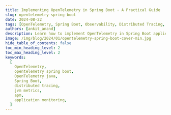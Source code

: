 ```yaml
---
title: Implementing OpenTelemetry in Spring Boot - A Practical Guide
slug: opentelemetry-spring-boot
date: 2024-08-22
tags: [OpenTelemetry, Spring Boot, Observability, Distributed Tracing, Monitoring, Java]
authors: [ankit_anand]
description: Learn how to implement OpenTelemetry in Spring Boot applications. This guide covers setup, tracing, metrics, and advanced techniques for effective observability.
image: /img/blog/2024/01/opentelemetry-spring-boot-cover-min.jpg
hide_table_of_contents: false
toc_min_heading_level: 2
toc_max_heading_level: 2
keywords:
  [
    OpenTelemetry,
    opentelemetry spring boot,
    OpenTelemetry java,
    Spring Boot,
    distributed tracing,
    jvm metrics,
    apm,
    application monitoring,
  ]
---
```


<head>
  <script
    type="application/ld+json"
    dangerouslySetInnerHTML={{
      __html: JSON.stringify({
        '@context': '[https://schema.org](https://schema.org/)',
        '@type': 'TechArticle',
        headline: 'Implementing OpenTelemetry in Spring Boot - A Practical Guide',
        alternativeHeadline:
          'Learn how to integrate OpenTelemetry with Spring Boot for comprehensive application monitoring',
        author: {
          '@type': 'Person',
          name: 'Ankit Anand',
        },
        publisher: {
          '@type': 'Organization',
          name: 'SigNoz',
          logo: {
            '@type': 'ImageObject',
            url: 'https://signoz.io/img/SigNozLogo-orange.svg',
          },
        },
        datePublished: '2024-01-24T00:00:00Z',
        dateModified: '2024-08-22T00:00:00Z',
        mainEntityOfPage: {
          '@type': 'WebPage',
          '@id': 'https://signoz.io/blog/opentelemetry-spring-boot/',
        },
        description:
          'Learn how to implement OpenTelemetry in Spring Boot applications. This guide covers setup, tracing, metrics, and advanced techniques for effective observability.',
        keywords:
          'OpenTelemetry, opentelemetry spring boot, OpenTelemetry java, Spring Boot, distributed tracing, jvm metrics, apm, application monitoring',
        articleSection: 'Technology',
        inLanguage: 'en',
        isPartOf: {
          '@type': 'Blog',
          name: 'SigNoz Blog',
          url: 'https://signoz.io/blog/',
        },
        about: [
          {
            '@type': 'Thing',
            name: 'OpenTelemetry',
            description: 'An open-source observability framework for cloud-native software',
          },
          {
            '@type': 'Thing',
            name: 'Spring Boot',
            description: 'An open-source Java-based framework used to create microservices',
          },
          {
            '@type': 'Thing',
            name: 'Application Performance Monitoring',
            description:
              'The practice of monitoring software applications to ensure they perform as expected',
          },
        ],
        mentions: [
          {
            '@type': 'SoftwareApplication',
            name: 'OpenTelemetry',
            applicationCategory: 'Observability Framework',
          },
          {
            '@type': 'SoftwareApplication',
            name: 'Spring Boot',
            applicationCategory: 'Application Framework',
          },
          {
            '@type': 'SoftwareApplication',
            name: 'SigNoz',
            applicationCategory: 'Observability Platform',
          },
        ],
        mainEntity: {
          '@type': 'HowTo',
          name: 'How to Implement OpenTelemetry in Spring Boot',
          step: [
            {
              '@type': 'HowToStep',
              name: 'Set up SigNoz',
              text: 'Create a SigNoz Cloud account and set up the backend for receiving telemetry data.',
            },
            {
              '@type': 'HowToStep',
              name: 'Set up Sample Spring Boot Application',
              text: 'Clone and run the Spring PetClinic sample application.',
            },
            {
              '@type': 'HowToStep',
              name: 'Download OpenTelemetry Java Agent JAR',
              text: 'Download the latest OpenTelemetry Java agent JAR file.',
            },
            {
              '@type': 'HowToStep',
              name: 'Run the Application with Java Agent',
              text: 'Run the Spring Boot application with the OpenTelemetry Java agent and necessary environment variables.',
            },
            {
              '@type': 'HowToStep',
              name: 'Monitor Application with SigNoz',
              text: "Access the SigNoz dashboard to monitor your Spring Boot application's performance.",
            },
          ],
        },
      }),
    }}
  />
</head>

OpenTelemetry can auto-instrument your Java Spring Boot application to capture telemetry data from a number of popular libraries and frameworks that your application might be using. It can be used to collect logs, metrics, and traces from your Spring Boot application. In this tutorial, we will integrate OpenTelemetry with a Spring Boot application for traces and logs.

Before the demo begins, let's have a brief overview of OpenTelemetry.

## What is OpenTelemetry?

<a href="https://opentelemetry.io/" rel="noopener noreferrer nofollow" target="_blank">OpenTelemetry</a> is a set of API, SDKs, libraries, and integrations aiming to standardize the generation,
collection, and management of telemetry data(logs, metrics, and traces). OpenTelemetry is a Cloud
Native Computing Foundation project created after the merger of OpenCensus(from Google) and
OpenTracing(From Uber).

It consists of three core components:

1. Traces: Detailed records of request flows through your system
2. Metrics: Quantitative measurements of your application's performance
3. Logs: Timestamped records of discrete events

The data you collect with OpenTelemetry is vendor-agnostic and can be exported in many formats. Telemetry data has become critical to observe the state of distributed systems. With microservices and polyglot architectures, there was a need to have a global standard. OpenTelemetry aims to fill that space and is doing a great job at it thus far.

There are two important components in OpenTelemetry that comes in handy to collect telemetry data:

- **Client Libraries**<br></br>
  For Java applications, OpenTelemetry provides a JAR agent that can be attached to any Java 8+ application. It can detect a number of popular libraries and frameworks and instrument applications right out of the box for generating telemetry data.
- **OpenTelemetry Collector**<br></br>
  It is a stand-alone service provided by OpenTelemetry. It can be used as a telemetry-processing system with a lot of flexible configurations to collect and manage telemetry data.

Typically, here's how an application architecture instrumented with OpenTelemetry looks like.

<figure data-zoomable align="center">
  <img src="/img/blog/2022/09/opentelemetry_architecture.webp" alt="OpenTelemetry Architecture" />
  <figcaption>
    <i>
      Architecture - How OpenTelemetry fits in an application architecture. OTel collector refers to
      OpenTelemetry Collector
    </i>
  </figcaption>
</figure>

OpenTelemetry provides client libraries and agents for most of the popular programming languages. There are two types of instrumentation:

- **Auto-instrumentation**<br></br>
  OpenTelmetry can collect data for many popular frameworks and libraries automatically. You don’t have to make any code changes.
- **Manual instrumentation**<br></br>
  If you want more application-specific data, OpenTelemetry SDK provides you with the capabilities to capture that data using OpenTelemetry APIs and SDKs.

For a Java Spring Boot application, we can use the OpenTelemetry Java Jar agent to instrument the application. The agent is capable of capturing telemetry data from various popular libraries and frameworks used in the application.

<figure data-zoomable align="center">
  <img
    src="/img/docs/opentelemetry_java_instrument.webp"
    alt="OpenTelemetry helps to generate and collect telemetry data from your application which is then sent to an observability backend like SigNoz"
  />
  <figcaption>
    <i>
      OpenTelemetry helps generate and collect telemetry data from Spring Boot applications which
      can then be sent to SigNoz for storage, visualization, and analysis.
    </i>
  </figcaption>
</figure>

OpenTelemetry does not provide storage and visualization layer for the collected data. The advantage of using OpenTelemetry is that it can export the collected data in many different formats. So you're free to choose your telemetry backend.

In this tutorial, we will use [SigNoz](https://signoz.io/docs/), an OpenTelemetry-native APM as the backend and visualization layer.

Steps to integrate OpenTelemetry with your Spring Boot application.

1. [Seting up SigNoz](https://www.notion.so/https-signoz-io-blog-opentelemetry-spring-boot-2f748b9b714a416abe3f7820b79b78a9?pvs=21)
2. [Setting up Sample Spring Boot Application](https://www.notion.so/https-signoz-io-blog-opentelemetry-spring-boot-2f748b9b714a416abe3f7820b79b78a9?pvs=21)
3. [Downloading OpenTelemetry Java Agent Jar](https://www.notion.so/https-signoz-io-blog-opentelemetry-spring-boot-2f748b9b714a416abe3f7820b79b78a9?pvs=21)
4. [Running the application with Java Agent Jar](https://www.notion.so/https-signoz-io-blog-opentelemetry-spring-boot-2f748b9b714a416abe3f7820b79b78a9?pvs=21)
5. [Monitoring application with SigNoz](https://www.notion.so/https-signoz-io-blog-opentelemetry-spring-boot-2f748b9b714a416abe3f7820b79b78a9?pvs=21)

### Why should you use OpenTelemetry with Spring Boot?

Here are the key benefits:

- **Standardization**: OpenTelemetry offers a vendor-neutral approach, allowing you to switch between different observability backends easily.
- **Comprehensive visibility**: It provides a holistic view of your application's performance across distributed systems.
- **Easy integration**: OpenTelemetry seamlessly integrates with Spring Boot, requiring minimal configuration.
- **Extensibility**: You can easily extend OpenTelemetry to capture custom metrics and traces specific to your business needs.

Compared to other observability solutions like Micrometer, OpenTelemetry offers broader language support and a more comprehensive approach to telemetry data collection. While Micrometer focuses primarily on metrics, OpenTelemetry provides a unified solution for traces, metrics, and logs.

## Prerequisites

- [SigNoz Cloud account](https://signoz.io/teams/)
- Java 8 or Higher (<a href = "https://www.java.com/en/" rel="noopener noreferrer nofollow" target="_blank" >Download here</a>)

## Step 1: Setting up SigNoz

You need a backend to which you can send the collected data for monitoring and visualization. [SigNoz](https://signoz.io/) is an OpenTelemetry-native APM that is well-suited for visualizing OpenTelemetry data.

<GetStartedSigNoz />

## Step 2: Setting up Sample Spring Boot application

For this tutorial, we will use the popular <a href = "https://github.com/SigNoz/spring-petclinic" rel="noopener noreferrer nofollow" target="_blank" >Spring PetClinic application</a> and integrate it with OpenTelemetry.

The Spring PetClinic application is a well-known sample application used to demonstrate the capabilities of the Spring Framework in Java. It is a web application that uses Spring MVC (Model-View-Controller) to handle web requests, manage controllers, and render views. You can read more about it [here](https://spring-petclinic.github.io/).

**Git clone the repository and go to the root folder:**

```bash
git clone <https://github.com/SigNoz/spring-petclinic.git>
cd spring-petclinic

```

**Run the application using the following commands:**

```
./mvnw package
java -jar target/*.jar

```

If your application runs successfully, you will be able to access the application UI here: http://localhost:8090/

<figure data-zoomable>
  <img
    src="/img/blog/2022/03/spring_boot_app.webp"
    alt="Spring PetClinic app accessed at port:8090"
  />
  <figcaption>
    <i>Sample Spring Boot application running in your local host.</i>
  </figcaption>
</figure>

Once you ensure that your application runs fine, stop it with `ctrl + c` on mac, as we will be launching the application with the Java agent downloaded from OpenTelemetry.

## Step 3: Downloading OpenTelemetry Java Agent JAR

Download the [latest Java agent JAR](https://github.com/open-telemetry/opentelemetry-java-instrumentation/releases/latest/download/opentelemetry-javaagent.jar). You will need the path of this file, so note it down somewhere. You can also use the terminal to get this file using the following command:

```
wget <https://github.com/open-telemetry/opentelemetry-java-instrumentation/releases/latest/download/opentelemetry-javaagent.jar>

```

OpenTelemetry Java agent JAR can be attached to any Java 8+ application. The agent JAR can detect a number of <a href = "https://github.com/open-telemetry/opentelemetry-java-instrumentation/blob/main/docs/supported-libraries.md" rel="noopener noreferrer nofollow" target="_blank" >popular libraries and frameworks</a> and instrument it right out of the box. You don't need to add any code for that.

The auto-instrumentation takes care of generating traces and logs from the application. SigNoz uses the trace data to report key application metrics like p99 latency, request rates, and error rates with out-of-box charts and visualization.

You will also be able to capture logs with it and send it to SigNoz.

## Step 4: Running the application with relevant environment variables

You need to run your Spring Boot application along with the instrumentation agent. You can do so by the following command:

```bash
OTEL_RESOURCE_ATTRIBUTES=service.name=<app_name> \\
OTEL_EXPORTER_OTLP_HEADERS="signoz-access-token=SIGNOZ_INGESTION_KEY" \\
OTEL_EXPORTER_OTLP_ENDPOINT=https://ingest.{region}.signoz.cloud:443 \\
java -javaagent:java-agent/opentelemetry-javaagent.jar -jar target/*.jar

```

You can get SigNoz ingestion key and region from your SigNoz cloud account in Settings --> Ingestion Settings.

<figure data-zoomable align="center">
  <img
    src="/img/blog/common/ingestion-key-details.webp"
    alt="Find ingestion settings in SigNoz dashboard"
  />
  <figcaption>
    <i>Find ingestion settings in SigNoz dashboard</i>
  </figcaption>
</figure>

Your final command might look like this:

```bash
OTEL_RESOURCE_ATTRIBUTES=service.name=spring-boot-app \\
OTEL_EXPORTER_OTLP_HEADERS="signoz-access-token=7XXXXX7-6XXxX-45ff-9XX1-3bXxXXf9cdc3" \\
OTEL_EXPORTER_OTLP_ENDPOINT=https://ingest.in.signoz.cloud:443 \\
java -javaagent:java-agent/opentelemetry-javaagent.jar -jar target/*.jar

```

<Admonition>
  You would need to use the environment variables from your SigNoz cloud account.
</Admonition>

## Step 5: Monitoring your Spring Boot Application in SigNoz

Check out the Spring Pet Clinic app at: http://localhost:8090/ and play around with it to generate some load. You can try refreshing the endpoint multiple times to generate load. Now you open the `Services` tab of SigNoz dashboard to see your Spring Boot Application being monitored.

When you sign up, you will get an onboarding flow for Java application. You can follow it to instrument your own Spring Boot application too.

Below you can find your Spring Boot application in the list of applications being monitored.

<figure data-zoomable>
  <img
    className="box-shadowed-image"
    src="/img/blog/2024/01/opentelemetry-spring-boot-apm.webp"
    alt="Spring Boot application monitoring with OpenTelemetry"
  />
  <figcaption>
    <i>
      Spring Boot application monitoring in SigNoz with p99 latency, error rate, and ops per second
    </i>
  </figcaption>
</figure>

## Application Metrics and Traces of the Spring Boot application

SigNoz makes it easy to visualize metrics and traces captured through OpenTelemetry instrumentation.

SigNoz comes with out of box RED metrics charts and visualization based on your trace data. You get following out-of-box charts for your Spring Boot application:

- Rate of requests
- Error rate of requests
- Duration taken by requests
- Apdex
- Top endpoints in your application

And you can monitor all of this without any code change, just by integrating your Spring Boot application with OpenTelemetry Java agent JAR.

<figure data-zoomable>
  <img
    className="box-shadowed-image"
    src="/img/blog/2024/01/opentelemetry-spring-boot-red-metrics.webp"
    alt="SigNoz dashboard showing application latency, requests per sec, error percentage and top endpoints"
  />
  <figcaption>
    <i>
      Measure things like application latency, requests per sec, error percentage, apdex and see
      your top endpoints with SigNoz.
    </i>
  </figcaption>
</figure>

You can also visualize your trace data with [flamegraphs and Gantt charts](https://signoz.io/blog/flamegraphs/) to see the flow of requests. This comes in very handy while debugging performance related issues.

<figure data-zoomable>
  <img
    className="box-shadowed-image"
    src="/img/blog/2024/01/opentelemetry-spring-boot-traces-flamegraphs.webp"
    alt="OpenTelemetry Spring Boot Monitoring with trace data visualized as flamegraphs"
  />
  <figcaption>
    <i>
      See how requests flow through your Spring Boot application with flamegraphs and Gantt charts
      in SigNoz dashboard
    </i>
  </figcaption>
</figure>

## Collecting Spring Boot application logs with OpenTelemetry Java agent JAR

The OpenTelemetry Java agent JAR also captures logs from Java applications. You can also configure popular Java logging libraries like <a href = "https://github.com/open-telemetry/opentelemetry-java-instrumentation/tree/main/instrumentation/log4j/log4j-context-data/log4j-context-data-2.17/library-autoconfigure" rel="noopener noreferrer nofollow" target="_blank" >Log4j2</a> and <a href = "https://github.com/open-telemetry/opentelemetry-java-instrumentation/blob/main/instrumentation/logback/logback-mdc-1.0/library/README.md" rel="noopener noreferrer nofollow" target="_blank" >logback</a> to work with OpenTelemetry Java agent JAR.

For getting logs, you need to add an environment variable `OTEL_LOGS_EXPORTER` to your run command. Your run command will look like below:

```bash
OTEL_LOGS_EXPORTER=otlp \\
OTEL_RESOURCE_ATTRIBUTES=service.name=spring-boot-app
OTEL_EXPORTER_OTLP_HEADERS=signoz-access-token="7XXXXX7-6XXxX-45ff-9XX1-3bXxXXf9cdc3" \\
OTEL_EXPORTER_OTLP_ENDPOINT=https://ingest.in.signoz.cloud:443 \\
java -javaagent:java-agent/opentelemetry-javaagent.jar -jar target/*.jar

```

You can go to the logs tab of SigNoz and apply filter for your `service.name` to see logs from your Spring Boot application.

<figure data-zoomable align="center">
  <img
    className="box-shadowed-image"
    src="/img/blog/2024/01/opentelemetry-spring-boot-logs-apply-filter.webp"
    alt="Apply filter to see OpenTelemetry Spring Boot logs"
  />
  <figcaption>
    <i>Apply filter for your service name to see logs from your Spring Boot application</i>
  </figcaption>
</figure>

You can see your logs in different compact veiws like raw, default, and column. You can also plot time-series and create alerts on it. SigNoz logs query builder is really powerful with fields for filter, group by, and aggregate options.

<figure data-zoomable align="center">
  <img
    className="box-shadowed-image"
    src="/img/blog/2024/01/opentelemetry-spring-boot-logs-listview-raw.webp"
    alt="OpenTelemetry Spring Boot logs in raw view in SigNoz"
  />
  <figcaption>
    <i>See raw view of Spring Boot logs in SigNoz</i>
  </figcaption>
</figure>

## Choosing Between Agent and Starter

When implementing OpenTelemetry in Spring Boot, you have two main options: using the OpenTelemetry Java agent or the OpenTelemetry Spring Boot starter. Each approach has its pros and cons:

OpenTelemetry Java Agent:

- Pros:
  - Easy to set up with minimal code changes
  - Provides automatic instrumentation for many libraries
- Cons:
  - Less flexibility for custom instrumentation
  - May introduce a slight performance overhead

OpenTelemetry Spring Boot Starter:

- Pros:
  - Offers more control over instrumentation
  - Allows for easier custom instrumentation
- Cons:
  - Requires more configuration and code changes
  - May miss some automatic instrumentations provided by the agent

<Figure
  src="/img/blog/2024/08/opentelemetry-spring-boot-1.webp"
  alt="Choosing Between Agent and Starter"
  caption="Choosing Between Agent and Starter"
/>

Choose the agent approach if you need quick setup and broad automatic instrumentation. Opt for the starter if you require fine-grained control and extensive custom instrumentation.

## Advanced OpenTelemetry Techniques for Spring Boot

For more advanced use cases, consider these techniques:

1. Implement custom instrumentations for Spring Boot components:

```java
@Aspect
@Component
public class CustomInstrumentation {

    private final Tracer tracer;

    public CustomInstrumentation(OpenTelemetry openTelemetry) {
        this.tracer = openTelemetry.getTracer("com.example.CustomInstrumentation");
    }

    @Around("execution(* com.example.service.*.*(..))")
    public Object traceMethod(ProceedingJoinPoint joinPoint) throws Throwable {
        Span span = tracer.spanBuilder(joinPoint.getSignature().getName()).startSpan();
        try (Scope scope = span.makeCurrent()) {
            return joinPoint.proceed();
        } catch (Throwable t) {
            span.recordException(t);
            throw t;
        } finally {
            span.end();
        }
    }
}

```

1. Use OpenTelemetry SDK for fine-grained control:

```java
@Configuration
public class OpenTelemetryConfig {

    @Bean
    public OpenTelemetry openTelemetry() {
        Resource resource = Resource.getDefault()
            .merge(Resource.create(Attributes.of(ResourceAttributes.SERVICE_NAME, "your-service-name")));

        SdkTracerProvider sdkTracerProvider = SdkTracerProvider.builder()
            .setResource(resource)
            .addSpanProcessor(BatchSpanProcessor.builder(OtlpGrpcSpanExporter.builder().build()).build())
            .setSampler(Sampler.parentBased(Sampler.traceIdRatioBased(0.1)))
            .build();

        SdkMeterProvider sdkMeterProvider = SdkMeterProvider.builder()
            .setResource(resource)
            .registerMetricReader(PeriodicMetricReader.builder(OtlpGrpcMetricExporter.builder().build()).build())
            .build();

        return OpenTelemetrySdk.builder()
            .setTracerProvider(sdkTracerProvider)
            .setMeterProvider(sdkMeterProvider)
            .buildAndRegisterGlobal();
    }
}

```

1. Handle OpenTelemetry in Spring Boot native images:
   - Ensure all OpenTelemetry classes are included in the native image
   - Use reflection configuration to allow access to OpenTelemetry classes
   - Test thoroughly to ensure all instrumentations work correctly in the native image
2. Performance tuning and optimization strategies:
   - Use sampling to reduce the volume of traces in high-traffic systems
   - Implement batching for trace and metric exports to reduce network overhead
   - Monitor the impact of OpenTelemetry on your application's performance and adjust accordingly

## Troubleshooting Common Issues

When implementing OpenTelemetry in Spring Boot, you may encounter some challenges. Here are solutions to common issues:

1. Instrumentation conflicts:
   - Ensure you're using compatible versions of OpenTelemetry and Spring Boot
   - Check for conflicting instrumentations and disable them if necessary
2. Data export problems:
   - Verify network connectivity to your backend (e.g., SigNoz, Jaeger)
   - Check exporter configuration, including endpoints and authentication
3. OpenTelemetry version incompatibilities:
   - Keep all OpenTelemetry dependencies on the same version
   - Follow the OpenTelemetry versioning guidelines when upgrading
4. Trace context propagation issues:
   - Ensure proper configuration of context propagation between services
   - Use OpenTelemetry's built-in propagators (e.g., W3CTraceContextPropagator)

## Conclusion

OpenTelemetry makes it very convenient to instrument your Spring Boot application and collect telemetry data like logs, metrics, and traces. You can then use an open-source APM tool like SigNoz to analyze the performance of your app. With OpenTelemetry and SigNoz, you can implement full-stack observability for your Spring Boot applications.

If your Spring Boot application is based on microservices architecture, check out this tutorial 👇

[Implementing Distributed Tracing in a Java application](https://signoz.io/blog/distributed-tracing-java/)

## FAQs

### How does OpenTelemetry differ from Spring Boot Actuator?

OpenTelemetry offers a more comprehensive observability solution, including distributed tracing and standardized telemetry data collection. Spring Boot Actuator focuses primarily on application health monitoring and basic metrics. OpenTelemetry provides greater flexibility and interoperability across different observability backends.

### Can I use OpenTelemetry with older versions of Spring Boot?

Yes, OpenTelemetry can be used with older versions of Spring Boot. However, you may need to adjust your configuration and dependencies based on the specific Spring Boot version. It's recommended to use the latest compatible versions of both OpenTelemetry and Spring Boot for the best experience.

### What's the performance impact of using OpenTelemetry in Spring Boot?

The performance impact of OpenTelemetry is generally minimal, especially when using sampling strategies. However, the exact impact depends on your application's complexity and the volume of telemetry data collected. Monitor your application's performance after implementing OpenTelemetry and adjust configurations if needed.

### How do I migrate from Micrometer to OpenTelemetry in my Spring Boot app?

To migrate from Micrometer to OpenTelemetry:

1. Add OpenTelemetry dependencies to your project
2. Replace Micrometer configurations with OpenTelemetry equivalents
3. Update custom metrics to use OpenTelemetry's API
4. Configure OpenTelemetry exporters for your preferred backend
5. Gradually phase out Micrometer dependencies and configurations

### What is OpenTelemetry and why is it important for Spring Boot applications?

OpenTelemetry is a set of APIs, SDKs, and tools for generating, collecting, and managing telemetry data (logs, metrics, and traces). It's important for Spring Boot applications because it provides standardized observability, comprehensive visibility across distributed systems, easy integration, and extensibility for custom metrics and traces.

### How does OpenTelemetry differ from other observability solutions like Micrometer?

OpenTelemetry offers broader language support and a more comprehensive approach to telemetry data collection. While Micrometer focuses primarily on metrics, OpenTelemetry provides a unified solution for traces, metrics, and logs. It also allows for easier switching between different observability backends.

### What are the steps to integrate OpenTelemetry with a Spring Boot application?

The main steps are:

1. Set up a compatible backend like SigNoz
2. Download the OpenTelemetry Java Agent JAR
3. Run the Spring Boot application with the Java Agent and necessary environment variables
4. Configure any additional settings for logs or custom instrumentation
5. Monitor the application using the chosen backend (e.g., SigNoz dashboard)

### Can OpenTelemetry collect logs from Spring Boot applications?

Yes, OpenTelemetry can collect logs from Spring Boot applications. The OpenTelemetry Java agent JAR captures logs automatically, and you can configure popular Java logging libraries like Log4j2 and logback to work with it. You need to add the `OTEL_LOGS_EXPORTER=otlp` environment variable when running your application.

### What's the difference between using the OpenTelemetry Java agent and the OpenTelemetry Spring Boot starter?

The OpenTelemetry Java agent provides easy setup with minimal code changes and automatic instrumentation for many libraries. However, it offers less flexibility for custom instrumentation. The OpenTelemetry Spring Boot starter requires more configuration but allows for more control over instrumentation and easier custom implementations.

### How can I implement custom instrumentations in my Spring Boot application with OpenTelemetry?

You can implement custom instrumentations using aspect-oriented programming (AOP) in Spring Boot. Create an aspect that uses the OpenTelemetry API to create and manage spans for specific method executions. This allows you to add custom metrics and traces to your application's telemetry data.

### What are some advanced techniques for using OpenTelemetry in Spring Boot?

Advanced techniques include:

1. Implementing custom instrumentations for specific Spring Boot components
2. Using the OpenTelemetry SDK for fine-grained control over tracers, meters, and exporters
3. Handling OpenTelemetry in Spring Boot native images
4. Implementing performance tuning and optimization strategies like sampling and batching

### How do I troubleshoot common issues when implementing OpenTelemetry in Spring Boot?

Common troubleshooting steps include:

1. Ensuring compatibility between OpenTelemetry and Spring Boot versions
2. Checking for and resolving instrumentation conflicts
3. Verifying network connectivity and exporter configurations
4. Keeping all OpenTelemetry dependencies on the same version
5. Properly configuring context propagation between services

### Can OpenTelemetry be used with older versions of Spring Boot?

Yes, OpenTelemetry can be used with older versions of Spring Boot, but you may need to adjust configurations and dependencies. It's recommended to use the latest compatible versions of both OpenTelemetry and Spring Boot for the best experience and support.

### What's the performance impact of using OpenTelemetry in a Spring Boot application?

The performance impact of OpenTelemetry is generally minimal, especially when using sampling strategies. However, the exact impact depends on your application's complexity and the volume of telemetry data collected. It's important to monitor your application's performance after implementing OpenTelemetry and adjust configurations if needed.

---

**Further Reading**

[OpenTelemetry Collector Complete Guide](https://signoz.io/blog/opentelemetry-collector-complete-guide/)
